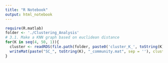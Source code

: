 ```yaml
---
title: "R Notebook"
output: html_notebook
---
```



```r
require(R.matlab)
folder <- './Clustering_Analysis'
# 3.1. Make a KNN graph based on euclidean distance
for(K in seq(4, 50, 1)){
  cluster <- readRDS(file.path(folder, paste0('cluster_K_', toString(K), '.RDS')))
  writeMat(paste("SC_", toString(K), "_community.mat", sep = ''), cluster_label = as.vector(cluster))
}

```


